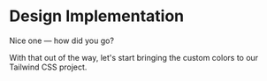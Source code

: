 # Design Implementation

Nice one — how did you go?

With that out of the way, let's start bringing the custom colors to our Tailwind CSS project.
